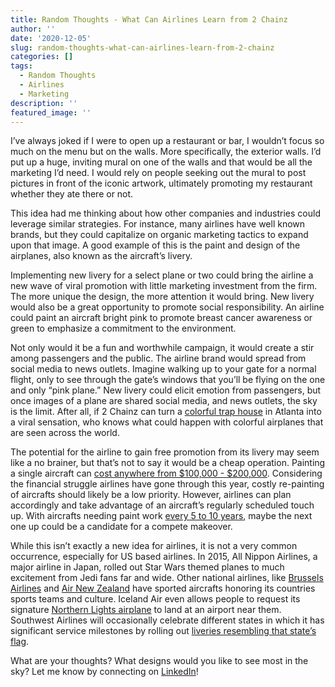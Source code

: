```yaml
---
title: Random Thoughts - What Can Airlines Learn from 2 Chainz
author: ''
date: '2020-12-05'
slug: random-thoughts-what-can-airlines-learn-from-2-chainz
categories: []
tags:
  - Random Thoughts
  - Airlines
  - Marketing
description: ''
featured_image: ''
---
```


I’ve always joked if I were to open up a restaurant or bar, I wouldn’t focus so much on the menu but on the walls. More specifically, the exterior walls. I’d put up a huge, inviting mural on one of the walls and that would be all the marketing I’d need. I would rely on people seeking out the mural to post pictures in front of the iconic artwork, ultimately promoting my restaurant whether they ate there or not. 

This idea had me thinking about how other companies and industries could leverage similar strategies. For instance, many airlines have well known brands, but they could capitalize on organic marketing tactics to expand upon that image. A good example of this is the paint and design of the airplanes, also known as the aircraft’s livery.

Implementing new livery for a select plane or two could bring the airline a new wave of viral promotion with little marketing investment from the firm. The more unique the design, the more attention it would bring. New livery would also be a great opportunity to promote social responsibility. An airline could paint an aircraft bright pink to promote breast cancer awareness or green to emphasize a commitment to the  environment. 

Not only would it be a fun and worthwhile campaign, it would create a stir among passengers and the public. The airline brand would spread from social media to news outlets. Imagine walking up to your gate for a normal flight, only to see through the gate's windows that you'll be flying on the one and only “pink plane.” New livery could elicit emotion from passengers, but once images of a plane are shared social media, and news outlets, the sky is the limit. After all, if 2 Chainz can turn a [colorful trap house](https://theundefeated.com/features/rapper-2-chainz-transforms-his-pink-trap-house-into-an-hiv-testing-center/) in Atlanta into a viral sensation, who knows what could happen with colorful airplanes that are seen across the world.

The potential for the airline to gain free promotion from its livery may seem like a no brainer, but that's not to say it would be a cheap operation. Painting a single aircraft can [cost anywhere from $100,000 - $200,000](https://www.wsj.com/articles/SB10001424127887323968304578247681812331570). Considering the financial struggle airlines have gone through this year, costly re-painting of aircrafts should likely be a low priority. However, airlines can plan accordingly and take advantage of an aircraft's regularly scheduled touch up. With aircrafts needing paint work [every 5 to 10 years](https://aviation.stackexchange.com/questions/13738/how-much-does-it-cost-to-give-an-airliner-a-fresh-coat-of-paint), maybe the next one up could be a candidate for a compete makeover. 

While this isn't exactly a new idea for airlines, it is not a very common occurrence, especially for US based airlines. In 2015, All Nippon Airlines, a major airline in Japan, rolled out Star Wars themed planes to much excitement from Jedi fans far and wide. Other national airlines, like [Brussels Airlines](https://www.brusselsairlines.com/com/misc/belgian-icons.aspx?utm_source=awin&utm_medium=affiliate&utm_campaign=sn_us_en_alwayson&utm_content=sn&utm_term=awin_78888&awc=5637_1607187078_279aac16f7a47eb210c247f1c524163b) and [Air New Zealand](https://cargofacts.com/allposts/news/air-new-zealand-all-blacks-777/) have sported aircrafts honoring its countries sports teams and culture. Iceland Air even allows people to request its signature [Northern Lights airplane](https://www.icelandair.com/about/our-fleet/hekla-aurora/) to land at an airport near them. Southwest Airlines will occasionally celebrate different states in which it has significant service milestones by rolling out [liveries resembling that state's flag](https://www.bizjournals.com/losangeles/news/2019/02/21/southwest-airlines-uniquely-painted-planes.html).

What are your thoughts? What designs would you like to see most in the sky? Let me know by connecting on [LinkedIn](https://www.linkedin.com/in/jay-cromwell-45329973/)!





